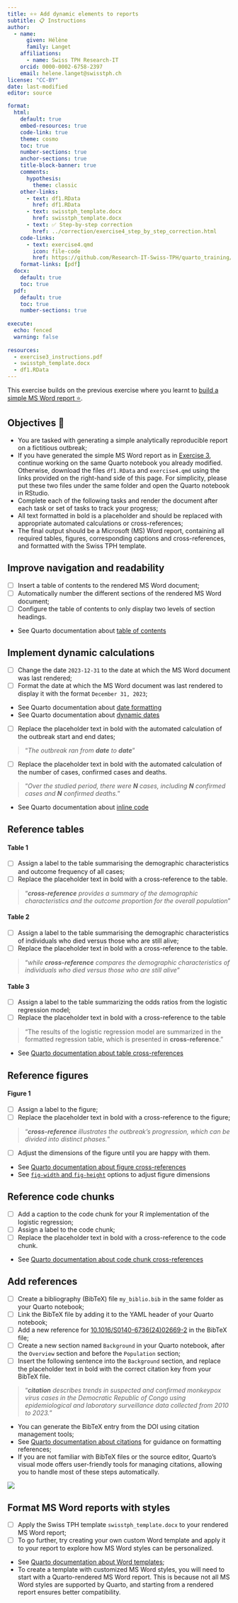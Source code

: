 ```yaml
---
title: ⭐⭐ Add dynamic elements to reports
subtitle: 📋 Instructions
author:
  - name:
      given: Hélène
      family: Langet
    affiliations:
      - name: Swiss TPH Research-IT
    orcid: 0000-0002-6758-2397
    email: helene.langet@swisstph.ch
license: "CC-BY"
date: last-modified
editor: source

format:
  html:
    default: true
    embed-resources: true
    code-link: true
    theme: cosmo
    toc: true
    number-sections: true
    anchor-sections: true
    title-block-banner: true
    comments:
      hypothesis: 
        theme: classic
    other-links:
      - text: df1.RData
        href: df1.RData
      - text: swisstph_template.docx
        href: swisstph_template.docx
      - text: ✅ Step-by-step correction
        href: ../correction/exercise4_step_by_step_correction.html
    code-links:
      - text: exercise4.qmd
        icon: file-code
        href: https://github.com/Research-IT-Swiss-TPH/quarto_training/blob/main/practicals/exercise4.qmd
    format-links: [pdf]
  docx:
    default: true
    toc: true
  pdf:
    default: true
    toc: true
    number-sections: true
    
execute:
  echo: fenced
  warning: false
    
resources:
  - exercise3_instructions.pdf
  - swisstph_template.docx
  - df1.RData
---
```


This exercise builds on the previous exercise where you learnt to [build a simple MS Word report ⭐](./exercise3_instructions.html).

## Objectives 🎯

-   You are tasked with generating a simple analytically reproducible report on a fictitious outbreak;
-   If you have generated the simple MS Word report as in [Exercise 3](./exercise3_instructions.html), continue working on the same Quarto notebook you already modified. Otherwise, download the files `df1.RData` and `exercise4.qmd` using the links provided on the right-hand side of this page. For simplicity, please put these two files under the same folder and open the Quarto notebook in RStudio.
-   Complete each of the following tasks and render the document after each task or set of tasks to track your progress;
-   All text formatted in bold is a placeholder and should be replaced with appropriate automated calculations or cross-references;
-   The final output should be a Microsoft (MS) Word report, containing all required tables, figures, corresponding captions and cross-references, and formatted with the Swiss TPH template.

## Improve navigation and readability

-   [ ] Insert a table of contents to the rendered MS Word document;
-   [ ] Automatically number the different sections of the rendered MS Word document;
-   [ ] Configure the table of contents to only display two levels of section headings.

::: callout-tip
-   See Quarto documentation about [table of contents](https://quarto.org/docs/output-formats/ms-word.html#table-of-contents)
:::

## Implement dynamic calculations

-   [ ] Change the date `2023-12-31` to the date at which the MS Word document was last rendered;
-   [ ] Format the date at which the MS Word document was last rendered to display it with the format `December 31, 2023`;

::: callout-tip
-   See Quarto documentation about [date formatting](https://quarto.org/docs/reference/dates.html#date-formatting)
-   See Quarto documentation about [dynamic dates](https://quarto.org/docs/reference/dates.html#date-parsing)
:::

-   [ ] Replace the placeholder text in bold with the automated calculation of the outbreak start and end dates;

> "*The outbreak ran from **date** to **date***"

-   [ ] Replace the placeholder text in bold with the automated calculation of the number of cases, confirmed cases and deaths.

> "*Over the studied period, there were **N** cases, including **N** confirmed cases and **N** confirmed deaths.*"

::: callout-tip
-   See Quarto documentation about [inline code](https://quarto.org/docs/computations/inline-code.html)
:::

## Reference tables

#### Table 1 {.unnumbered}

-   [ ] Assign a label to the table summarising the demographic characteristics and outcome frequency of all cases;
-   [ ] Replace the placeholder text in bold with a cross-reference to the table.

> "***cross-reference** provides a summary of the demographic characteristics and the outcome proportion for the overall population*"

#### Table 2 {.unnumbered}

-   [ ] Assign a label to the table summarising the demographic characteristics of individuals who died versus those who are still alive;
-   [ ] Replace the placeholder text in bold with a cross-reference to the table.

> "*while **cross-reference** compares the demographic characteristics of individuals who died versus those who are still alive*"

#### Table 3 {.unnumbered}

-   [ ] Assign a label to the table summarizing the odds ratios from the logistic regression model;
-   [ ] Replace the placeholder text in bold with a cross-reference to the table

> "The results of the logistic regression model are summarized in the formatted regression table, which is presented in **cross-reference**."

::: callout-tip
-   See [Quarto documentation about table cross-references](https://quarto.org/docs/authoring/tables.html#cross-references)
:::

## Reference figures

#### Figure 1 {.unnumbered}

-   [ ] Assign a label to the figure;
-   [ ] Replace the placeholder text in bold with a cross-reference to the figure;

> "***cross-reference** illustrates the outbreak's progression, which can be divided into distinct phases.*"

-   [ ] Adjust the dimensions of the figure until you are happy with them.

::: callout-tip
-   See [Quarto documentation about figure cross-references](https://quarto.org/docs/authoring/cross-references.html#computations)
-   See [`fig-width` and `fig-height`](https://quarto.org/docs/computations/execution-options.html#figure-options) options to adjust figure dimensions
:::

## Reference code chunks

-   [ ] Add a caption to the code chunk for your R implementation of the logistic regression;
-   [ ] Assign a label to the code chunk;
-   [ ] Replace the placeholder text in bold with a cross-reference to the code chunk.

::: callout-tip
-   See [Quarto documentation about code chunk cross-references](https://quarto.org/docs/authoring/cross-references.html#code-listings)
:::

## Add references

-   [ ] Create a bibliography (BibTeX) file `my_biblio.bib` in the same folder as your Quarto notebook;
-   [ ] Link the BibTeX file by adding it to the YAML header of your Quarto notebook;
-   [ ] Add a new reference for [10.1016/S0140-6736(24)02669-2](https://doi.org/10.1016/S0140-6736(24)02669-2) in the BibTeX file;
-   [ ] Create a new section named `Background` in your Quarto notebook, after the `Overview` section and before the `Population` section;
-   [ ] Insert the following sentence into the `Background` section, and replace the placeholder text in bold with the correct citation key from your BibTeX file.

> "***citation** describes trends in suspected and confirmed monkeypox virus cases in the Democratic Republic of Congo using epidemiological and laboratory surveillance data collected from 2010 to 2023.*"

::: callout-tip
-   You can generate the BibTeX entry from the DOI using citation management tools;
-   See [Quarto documentation about citations](https://quarto.org/docs/authoring/citations.html) for guidance on formatting references;
- If you are not familiar with BibTeX files or the source editor, Quarto’s visual mode offers user-friendly tools for managing citations, allowing you to handle most of these steps automatically.

![](images/clipboard-137319318.png){fig-align="center"}
:::

## Format MS Word reports with styles

-   [ ] Apply the Swiss TPH template `swisstph_template.docx` to your rendered MS Word report;
-   [ ] To go further, try creating your own custom Word template and apply it to your report to explore how MS Word styles can be personalized.

::: callout-tip
- See [Quarto documentation about Word templates](https://quarto.org/docs/output-formats/ms-word-templates.html);
- To create a template with customized MS Word styles, you will need to start with a Quarto-rendered MS Word report. This is because not all MS Word styles are supported by Quarto, and starting from a rendered report ensures better compatibility.
:::
